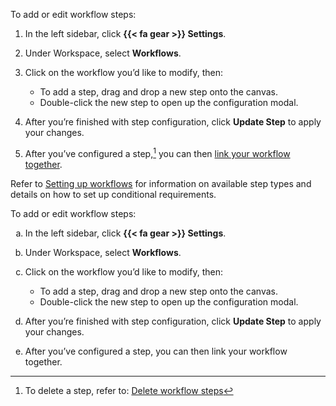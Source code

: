 :::: {.content-visible unless-format="revealjs"}
To add or edit workflow steps:

1. In the left sidebar, click **{{< fa gear >}} Settings**.

1. Under Workspace, select **Workflows**.

1. Click on the workflow you'd like to modify, then:

    - To add a step, drag and drop a new step onto the canvas.
    - Double-click the new step to open up the configuration modal.

1. After you're finished with step configuration, click **Update Step** to apply your changes.

1. After you've configured a step,^[To delete a step, refer to: [Delete workflow steps](/guide/model-workflows/configure-model-workflows.qmd#delete-workflow-steps)] you can then [link your workflow together](/guide/model-workflows/configure-model-workflows.qmd#link-workflow-together).

::: {.callout}
Refer to [Setting up workflows](/guide/model-workflows/setting-up-workflows.qmd#workflow-elements) for information on available step types and details on how to set up conditional requirements.

:::

::::

:::: {.content-hidden unless-format="revealjs"}
To add or edit workflow steps:

a. In the left sidebar, click **{{< fa gear >}} Settings**.

a. Under Workspace, select **Workflows**.

a. Click on the workflow you'd like to modify, then:

    - To add a step, drag and drop a new step onto the canvas.
    - Double-click the new step to open up the configuration modal.

a. After you're finished with step configuration, click **Update Step** to apply your changes.

a. After you've configured a step, you can then link your workflow together.

::::

